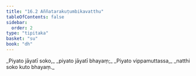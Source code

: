 ```yaml
---
title: "16.2 Aññatarakuṭumbikavatthu"
tableOfContents: false
sidebar:
  order: 2
type: "tipitaka"
basket: "su"
book: "dh"
---
```



<DynamicBreadcrumb />

<Division number="212" book="dh">

<Paragraph number="230" type="verses" book="dh">
_Piyato jāyatī soko,_  
_piyato jāyatī bhayaṃ;_  
_Piyato vippamuttassa,_  
_natthi soko kuto bhayaṃ._
</Paragraph>
</Division>